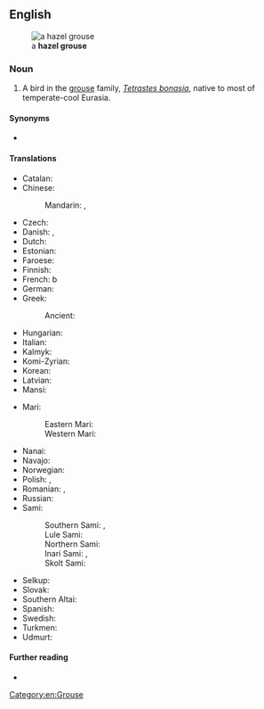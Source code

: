 ==English==
[[File:Tetrastes bonasia.jpg|thumb|a '''hazel grouse''']]

===Noun===
{{en-noun}}

# A bird in the [[grouse]] family, ''[[Tetrastes bonasia]]'', native to most of temperate-cool Eurasia.

====Synonyms====
* {{l|en|hazelhen}}

====Translations====
{{trans-top|bird}}
* Catalan: {{t|ca|grèvol|m}}
* Chinese:
*: Mandarin: {{t|cmn|花尾榛雞}}, {{t|cmn|花尾榛鸡|tr=huāwěi zhēnjī}}
* Czech: {{t|cs|jeřábek|m}}
* Danish: {{t+|da|hjerpe|c}}, {{t|da|jærpe|c}}
* Dutch: {{t|nl|hazelhoen}}
* Estonian: {{t|et|laanepüü}}
* Faroese: {{t|fo|jarpi|m}}
* Finnish: {{t+|fi|pyy}}
* French: {{t+|fr|gélinotte des bois|f}}b
* German: {{t+|de|Haselhuhn|n}}
* Greek: {{t|el|δασόκοτα|n}}
*: Ancient: {{t|grc|τέτραξ|m}}
* Hungarian: {{t+|hu|császármadár}}
* Italian: {{t|it|francolino di monte|m}}
* Kalmyk: {{t|xal|хагльг}}
* Komi-Zyrian: {{t|kpv|сьӧла}}
* Korean: {{t|ko|들꿩}}
* Latvian: {{t|lv|meža irbe|f}}
* Mansi: {{t|mns|кисуп}}
{{trans-mid}}
* Mari:
*: Eastern Mari: {{t|chm|музо}}
*: Western Mari: {{t|mrj|мызы}}
* Nanai: {{t|gld|пиму}}
* Navajo: {{t|nv|Náátsʼózídę́ę́ʼ dįʼ}}
* Norwegian: {{t+|no|jerpe|m|f}}
* Polish: {{t+|pl|jarząbek|m}}, {{t+|pl|jarząbek zwyczajny|m}}
* Romanian: {{t+|ro|ieruncă|f}}, {{t+|ro|brădioară|f}}
* Russian: {{t+|ru|ря́бчик|m}}
* Sami:
*: Southern Sami: {{t|sma|brorke}}, {{t|sma|frorke}}
*: Lule Sami: {{t|smj|bakkoj}}
*: Northern Sami: {{t|se|bakku}}
*: Inari Sami: {{t|smn|puágui}}, {{t|smn|pagoi}}
*: Skolt Sami: {{t|sms|pââgg}}
* Selkup: {{t|sel|пеге}}
* Slovak: {{t+|sk|jariabok hôrny|m}}
* Southern Altai: {{t|alt|сымда}}
* Spanish: {{t|es|grévol|m}}
* Swedish: {{t+|sv|järpe|c}}
* Turkmen: {{t|tk|turaç}}
* Udmurt: {{t|udm|сяла}}
{{trans-bottom}}

====Further reading====
* {{pedia}}

[[Category:en:Grouse]]